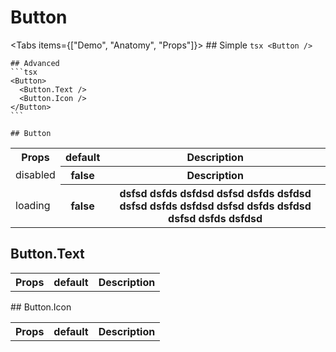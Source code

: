 

# Button

<Tabs items={["Demo", "Anatomy", "Props"]}>
  <Tab>
    <CodeDemo Demo={ButtonDemo} />
  </Tab>
  <Tab>
    ## Simple
    ```tsx
    <Button />
    ```

    ## Advanced
    ```tsx
    <Button>
      <Button.Text />
      <Button.Icon />
    </Button>
    ```

  </Tab>
  <Tab>
  
    ## Button
   <Table className="table-auto overflow-hidden w-full">
      <Tr>
        <Th>Props</Th>
        <Th>default</Th>
        <Th>Description</Th>
      </Tr>
      <Tr>
        <Td>disabled</Td>
        <Th>false</Th>
        <Th>Description</Th>
      </Tr>
      <Tr>
        <Td>loading</Td>
        <Th>false</Th>
        <Th>dsfsd dsfds dsfdsd dsfsd dsfds dsfdsd dsfsd dsfds dsfdsd dsfsd dsfds dsfdsd dsfsd dsfds dsfdsd</Th>
      </Tr>
   </Table>

## Button.Text

   <Table className="table-auto overflow-hidden w-full">
      <Tr>
        <Th>Props</Th>
        <Th>default</Th>
        <Th>Description</Th>
      </Tr>
   </Table>
   ## Button.Icon
   <Table className="table-auto overflow-hidden w-full">
      <Tr>
        <Th>Props</Th>
        <Th>default</Th>
        <Th>Description</Th>
      </Tr>
   </Table>
  
  </Tab>
</Tabs>
